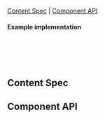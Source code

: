 
<Meta of={LoaderStories} />

<Title>Loader</Title>

[Content Spec](#ContentSpec) | [Component API](#ComponentAPI)

<Canvas of={LoaderStories.Default} sourceState="none"/>

#### Example implementation
```jsx
<Loader
  size="small"
  label="Loading..."
/>
```

## Content Spec <a id="ContentSpec" />
<Figma showLink height="100%" url="https://www.figma.com/file/9FDwjR8lYvincseDkKypC4/Component-Documentations?type=design&node-id=763-81559&mode=dev" />

## Component API <a id="ComponentAPI" />

<ArgsTable />


